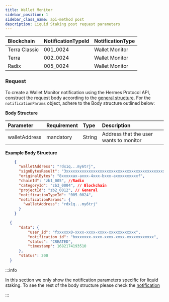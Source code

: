 ```yaml
---
title: Wallet Monitor
sidebar_position: 1
sidebar_class_name: api-method post
description: Liquid Staking post request parameters
---
```



| Blockchain        | NotificationTypeId | NotificationType | 
| :---------------- | :----------------- | :--------------- | 
| Terra Classic     | 001_0024           | Wallet Monitor   |
| Terra             | 002_0024           | Wallet Monitor   |
| Radix             | 005_0024           | Wallet Monitor   |

### Request

To create a Wallet Monitor notification using the Hermes Protocol API, construct the request body according to the [general structure](/public-api/notification). For the `notificationParams` object, adhere to the Body structure outlined below:

**Body Structure**

 | Parameter                               | Requirement | Type    | Description                                        |
 | :-------------------------------------- | :---------- | :------ | :------------------------------------------------- | 
 | walletAddress        | mandatory   | String  | Address that the user wants to monitor             |

**Example Body Structure**

<Tabs groupId="platforms">
  <TabItem value="request" label="Request" default>

```json
    {
      "walletAddress": "rdx1q...my6trj",
      "signBytesResult": "3xxxxxxxxxxxxxxxxxxxxxxxxxxxxxxxxxxxxxxxxxxxxxxxxxxxxxxxxxxxxxxxxxxxxxxxxxxxxxxxxxxxxxxxxxxx3",
      "originalBytes": "8xxxxxax-axxx-4xxx-bxxx-axxxxxxxxxxf",
      "chainId": "zb1_005", //Radix
      "categoryId": "zb3_0004", // Blockchain
      "projectId": "zb2_0012", // General
      "notificationTypeId": "005_0024",
      "notificationParams": {
        "walletAddress": "rdx1q...my6trj"
      }
    }
```
  </TabItem>

  <TabItem value="response" label="Response">

```json
  {
      "data": {
          "user_id": "fxxxxxx0-xxxx-xxxx-xxxx-xxxxxxxxxxxx",
          "notification_id": "bxxxxxxx-xxxx-xxxx-xxxx-xxxxxxxxxxxx",
          "status": "CREATED",
          "timestamp": 1682174193510
      },
      "status": 200
  }
```  

:::info

In this section we only show the notification parameters  specific for liquid staking. To see the rest of the body structure please check the [notification](/public-api/notification) 

:::

  </TabItem>
</Tabs> 
